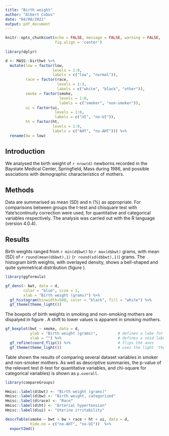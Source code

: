 ```yaml
---
title: "Birth weight"
author: "Albert Cobos"
date: "04/08/2021"
output: pdf_document
---
```


```r
knitr::opts_chunk$set(echo = FALSE, message = FALSE, warning = FALSE,
                      fig.align = 'center')
                      
library(dplyr)

d <- MASS::birthwt %>%
  mutate(low = factor(low, 
                     levels = 1:0, 
                     labels = c("low", "normal")),
         race = factor(race, 
                       levels = 1:3,
                       labels = c("white", "black", "other")),
         smoke = factor(smoke, 
                        levels = 1:0, 
                        labels = c("smoker", "non-smoker")),
         ui = factor(ui, 
                      levels = 1:0, 
                      labels = c("UI", "no-UI")),
         ht = factor(ht, 
                     levels = 1:0, 
                     labels = c("AHT", "no-AHT"))) %>% 
  rename(bw = low)
```

## Introduction

We analysed the birth weight of `r nrow(d)` newborns recorded in the Baystate Medical Center, Springfield, Mass during 1986, and possible assciations with demographic characteristics of mothers. 
 
## Methods

Data are summarised as mean (SD) and n (%) as appropriate. For comparisons between groups the t-test and chisquare test with Yate'scontinuity correction were used, for quantitative and categorical variables respectively. The analysis was carried out with the R language (version 4.0.4). 

## Results

Birth weights ranged from `r min(d$bwt)` to `r max(d$bwt)` grams, with mean (SD) of `r round(mean(d$bwt),1)` (`r round(sd(d$bwt),1)`) grams. The histogram birth weights, with overlayed density, shows a bell-shaped and quite symmetrical distribution (figure \ref{fig:btw_density}).

```r

library(ggformula)

gf_dens(~ bwt, data = d, 
        color = "blue", size = 1,
        xlab = "Birth weight (grams)") %>% 
  gf_histogram(binwidth=500, color = "black", fill = "white") %>% 
  gf_theme(theme_light())

```

The boxpots of birth weights in smoking and non-smoking mothers are dispalyed in figure \ref{fig:bwt_smoke_boxplot}. A shift to lower values is apparent in smoking mothers. 


```r

gf_boxplot(bwt ~ smoke, data = d,
           ylab = "Birth weight (grams)",         # defines a labe for the x-axis
           xlab = "") %>%                         # defines a void label for the y-axis
  gf_refine(coord_flip()) %>%                     # flips the axes
  gf_theme(theme_light())                         # uses the light 'theme' (or style)

```

Table \ref{tab:smoke_comparisons} shown the results of comparing several dataset variables in smoker and non-smoker mothers. As well as descriptive summaries, the p-value of the  relevant test (t-test for quantitative variables, and chi-square for categorical variables) is shown as `p.overall`.


```r

library(compareGroups)

Hmisc::label(d$bwt) <- "Birth weight (grams)"
Hmisc::label(d$bw) <- "Birth weight, categorized"
Hmisc::label(d$race) <- "Race"
Hmisc::label(d$ht) <- "Arterial hypertension"
Hmisc::label(d$ui) <- "Uterine irritability"

descrTable(smoke ~ bwt + bw + race + ht + ui, data = d,
           hide.no = c("no-AHT", "no-UI"))  %>%   
  export2md()                                                 

```

